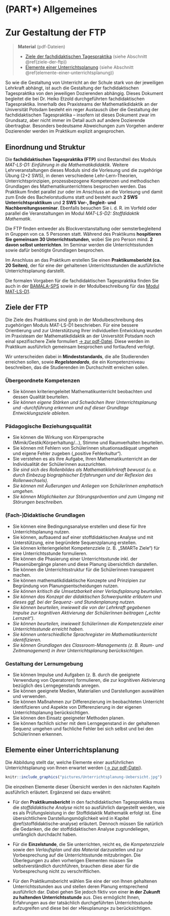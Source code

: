 # (PART\*) Allgemeines {.unnumbered}  
  

# Zur Gestaltung der FTP

> **Material** (pdf-Dateien)
>
> + [Ziele der fachdidaktischen Tagespraktika](files/Zielkompetenzen2024.pdf) (siehe Abschnitt \@ref(ziele-der-ftp))
> + [Elemente einer Unterrichtsplanung](files/Unterrichtsplanung-Uebersicht.pdf) (siehe Abschnitt \@ref(elemente-einer-unterrichtsplanung)) 


So wie die Gestaltung von Unterricht an der Schule stark von der jeweiligen Lehrkraft abhängt, ist auch die Gestaltung der fachdidaktischen Tagespraktika von den jeweiligen Dozierenden abhängig.
Dieses Dokument begleitet die bei Dr. Heiko Etzold durchgeführten fachdidaktischen Tagespraktika.
Innerhalb des Praxisteams der Mathematikdidaktik an der Universität Potsdam besteht ein reger Austausch über die Gestaltung der fachdidaktischen Tagespraktika -- insofern ist dieses Dokument zwar im Grundsatz, aber nicht immer im Detail auch auf andere Dozierende übertragbar.
Besonders bedeutsame Abweichungen zum Vorgehen anderer Dozierender werden im Praktikum explizit angesprochen.


## Einordnung und Struktur

Die **fachdidaktischen Tagespraktika (FTP)** sind Bestandteil des Moduls *MAT-LS-D1: Einführung in die Mathematikdidaktik*.
Weitere Lehrveranstaltungen dieses Moduls sind die Vorlesung und die zugehörige Übung (2+2 SWS), in denen verschiedene Lehr-Lern-Theorien, Unterrichtsprinzipien, prozessbezogene Kompetenzen und methodischen Grundlagen des Mathematikunterrichtens besprochen werden.
Das Praktikum findet parallel zur oder im Anschluss an die Vorlesung und damit zum Ende des Bachelorstudiums statt und besteht auch **2 SWS Unterrichtspraktikum** und **2 SWS Vor-, Begleit- und Nachbereitungsseminar**.
Ebenfalls besuchen Sie i. d. R. im Vorfeld oder parallel die Veranstaltungen im Modul *MAT-LS-D2: Stoffdidaktik Mathematik*.

Die FTP finden entweder als Blockverstanstaltung oder semsterbegleitend in Gruppen von ca. 5 Personen statt.
Während des Praktikums **hospitieren Sie gemeinsam 30 Unterrichtsstunden**, wobei Sie pro Person mind. **2 davon selbst unterrichten**.
Im Seminar werden die Unterrichtsstunden sowie dafür benötigte Grundlagen besprochen.

Im Anschluss an das Praktikum erstellen Sie einen **Praktikumsbericht (ca. 20 Seiten)**, der für eine der gehaltenen Unterrichtsstunden die ausführliche Unterrichtsplanung darstellt.

Die formalen Vorgaben für die fachdidaktischen Tagespraktika finden Sie auch in der [BAMALA-SPS](https://www.uni-potsdam.de/de/studium/konkret/rechtsgrundlagen/studienordnungen/praktika-im-lehramt) sowie in der Modulbeschreibung für das [Modul MAT-LS-D1](https://puls.uni-potsdam.de/qisserver/rds?state=verpublish&status=init&vmfile=no&moduleCall=modulansicht&publishConfFile=modulverwaltung&publishSubDir=up/modulbearbeiter&&modul.modul_id=3154&menuid=&topitem=Modulbeschreibung&subitem=).


## Ziele der FTP

Die Ziele des Praktikums sind grob in der Modulbeschreibung des zugehörigen Moduls MAT-LS-D1 beschrieben.
Für eine bessere Orientierung und zur Unterstützung Ihrer individuellen Entwicklung wurden im Praxisteam der Mathematikdidaktik an der Universitöt Potsdam noch einal spezifischere Ziele formuliert [→ zur pdf-Datei](files/Zielkompetenzen2024.pdf). Diese werden im Praktikum ausführlich gemeinsam besprochen und fortlaufend verfolgt.

Wir unterscheiden dabei in **Mindeststandards**, die alle Studierenden erreichen sollen, sowie ***Regelstandards***, die ein Kompetenzniveau beschreiben, das die Studierenden im Durchschnitt erreichen sollen.

### Übergeordnete Kompetenzen {-}
- Sie können kriteriengeleitet Mathematikunterricht beobachten und dessen Qualität beurteilen.
- *Sie können eigene Stärken und Schwächen Ihrer Unterrichtsplanung und -durchführung erkennen und auf dieser Grundlage Entwicklungsziele ableiten.*

### Pädagogische Beziehungsqualität {-}
- Sie können die Wirkung von Körpersprache (Mimik/Gestik/Körperhaltung/…), Stimme und Raumverhalten beurteilen.
- Sie können mit Fehlern von Schülerïnnen situationsadäquat umgehen und eigene Fehler zugeben („positive Fehlerkultur“).
- Sie verstehen es als Ihre Aufgabe, Ihren Mathematikunterricht an der Individualität der Schülerïnnen auszurichten.
- *Sie sind sich des Rollenbildes als Mathematiklehrkraft bewusst (u. a. durch Einbezug biographischer Erfahrungen und der Reflexion des Rollenwechsels).* 
- *Sie können mit Äußerungen und Anliegen von Schülerïnnen emphatisch umgehen.*
- *Sie können Möglichkeiten zur Störungsprävention und zum Umgang mit Störungen beschreiben.*

### (Fach-)Didaktische Grundlagen {-}
- Sie können eine Bedingungsanalyse erstellen und diese für Ihre Unterrichtsplanung nutzen.
- Sie können, aufbauend auf einer stoffdidaktischen Analyse und mit Unterstützung, eine begründete Sequenzplanung erstellen.
- Sie können kriteriengeleitet Kompetenzziele (z. B. „SMARTe Ziele“) für eine Unterrichtsstunde formulieren.
- Sie können die Phasierung einer Unterrichtsstunde inkl. der Phasenübergänge planen und diese Planung übersichtlich darstellen.
- Sie können die Unterrichtsstruktur für die Schülerïnnen transparent machen.
- Sie können mathematikdidaktische Konzepte und Prinzipien zur Begründung von Planungsentscheidungen nutzen.
- *Sie können kritisch die Umsetzbarkeit einer Verlaufsplanung beurteilen. *
- *Sie können das Konzept der didaktischen Schwerpunkte erläutern und dieses ggf. bei der Sequenz- und Stundenplanung nutzen. *
- *Sie können beurteilen, inwieweit die von der Lehrkraft gegebenen Impulse zur kognitiven Aktivierung der Schülerïnnen beitragen („echte Lernzeit“). *
- *Sie können beurteilen, inwieweit Schülerïnnen die Kompetenzziele einer Unterrichtsstunde erreicht haben.*
- *Sie können unterschiedliche Sprachregister im Mathematikunterricht identifizieren.*
- *Sie können Grundlagen des Classroom-Managements (z. B. Raum- und Zeitmanagement) in ihrer Unterrichtsplanung berücksichtigen.*

### Gestaltung der Lernumgebung {-}
- Sie können Impulse und Aufgaben (z. B. durch die geeignete Verwendung von Operatoren) formulieren, die zur kognitiven Aktivierung bezüglich des Lerngegenstands anregen.
- Sie können geeignete Medien, Materialien und Darstellungen auswählen und verwenden. 
- Sie können Maßnahmen zur Differenzierung im beobachteten Unterricht identifizieren und Aspekte von Differenzierung in der eigenen Unterrichtsplanung berücksichtigen. 
- Sie können den Einsatz geeigneter Methoden planen.
- Sie können fachlich sicher mit dem Lerngegenstand in der gehaltenen Sequenz umgehen und fachliche Fehler bei sich selbst und bei den Schülerïnnen erkennen.




## Elemente einer Unterrichtsplanung

Die Abbildung stellt dar, welche Elemente einer ausführlichen Unterrichtsplanung von Ihnen erwartet werden ([→ zur pdf-Datei](files/Unterrichtsplanung-Uebersicht.pdf)).

```r
knitr::include_graphics("pictures/Unterrichtsplanung-Uebersicht.jpg")
```

Die einzelnen Elemente dieser Übersicht werden in den nächsten Kapiteln ausführlich erläutert. Ergänzend sei dazu erwähnt:

* Für den **Praktikumsbericht** in den fachdidaktischen Tagespraktika muss die *stoffdidaktische Analyse* nicht so ausführlich dargestellt werden, wie es als Prüfungsleistung in der Stoffdidaktik Mathematik erfolgt ist. 
Eine übersichtlichere Darstellungsmöglichkeit wird in Kapitel \@ref(stoffdidaktische-analyse) erläutert. 
Dennoch müssen Sie natürlich die Gedanken, die der stoffdidaktischen Analyse zugrundeliegen, umfänglich durchdacht haben.

* Für die **Einzelstunde**, die Sie unterrichten, reicht es, die *Kompetenzziele* sowie den *Verlaufsplan und das Material* darzustellen und zur Vorbesprechung auf die Unterrichtsstunde mitzubringen.
Die Überlegungen zu allen vorherigen Elementen müssen Sie selbstverständlich durchführen, brauchen diese aber für die Vorbesprechung nicht zu verschriftlichen.

* Für den Praktikumsbericht wählen Sie eine der von Ihnen gehaltenen Unterrichtsstunden aus und stellen deren Planung entsprechend ausführlich dar.
Dabei gehen Sie jedoch fiktiv von einer **in der Zukunft zu haltenden Unterrichtsstunde** aus.
Dies ermöglicht Ihnen, Erfahrungen aus der tatsächlich durchgeführten Unterrichtsstunde aufzugreifen und diese bei der »Neuplanung« zu berücksichtigen.  

